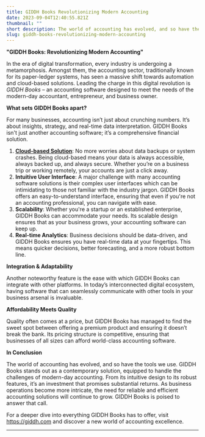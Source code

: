 ```yaml
---
title: GIDDH Books Revolutionizing Modern Accounting
date: 2023-09-04T12:40:55.821Z
thumbnail: ""
short description: The world of accounting has evolved, and so have the tools we use. GIDDH Books stands out as a contemporary solution, equipped to handle the challenges of modern-day accounting.
slug: giddh-books-revolutionizing-modern-accounting
---
```

**"GIDDH Books: Revolutionizing Modern Accounting"**

In the era of digital transformation, every industry is undergoing a metamorphosis. Amongst them, the accounting sector, traditionally known for its paper-ledger systems, has seen a massive shift towards automation and cloud-based solutions. Leading the charge in this digital revolution is *GIDDH Books* – an accounting software designed to meet the needs of the modern-day accountant, entrepreneur, and business owner.

**What sets GIDDH Books apart?**

For many businesses, accounting isn’t just about crunching numbers. It’s about insights, strategy, and real-time data interpretation. GIDDH Books isn't just another accounting software; it’s a comprehensive financial solution.

1. **[Cloud-based Solution](https://giddh.com/cloud-accounting-software)**: No more worries about data backups or system crashes. Being cloud-based means your data is always accessible, always backed up, and always secure. Whether you’re on a business trip or working remotely, your accounts are just a click away.
2. **Intuitive User Interface**: A major challenge with many accounting software solutions is their complex user interfaces which can be intimidating to those not familiar with the industry jargon. GIDDH Books offers an easy-to-understand interface, ensuring that even if you're not an accounting professional, you can navigate with ease.
3. **Scalability**: Whether you're a startup or an established enterprise, GIDDH Books can accommodate your needs. Its scalable design ensures that as your business grows, your accounting software can keep up.
4. **Real-time Analytics**: Business decisions should be data-driven, and GIDDH Books ensures you have real-time data at your fingertips. This means quicker decisions, better forecasting, and a more robust bottom line.

**Integration & Adaptability**

Another noteworthy feature is the ease with which GIDDH Books can integrate with other platforms. In today’s interconnected digital ecosystem, having software that can seamlessly communicate with other tools in your business arsenal is invaluable.

**Affordability Meets Quality**

Quality often comes at a price, but GIDDH Books has managed to find the sweet spot between offering a premium product and ensuring it doesn’t break the bank. Its pricing structure is competitive, ensuring that businesses of all sizes can afford world-class accounting software.

**In Conclusion**

The world of accounting has evolved, and so have the tools we use. GIDDH Books stands out as a contemporary solution, equipped to handle the challenges of modern-day accounting. From its intuitive design to its robust features, it’s an investment that promises substantial returns. As business operations become more intricate, the need for reliable and efficient accounting solutions will continue to grow. GIDDH Books is poised to answer that call.

For a deeper dive into everything GIDDH Books has to offer, visit <https://giddh.com> and discover a new world of accounting excellence.

- - -